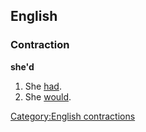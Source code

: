 ==English==
===Contraction===
'''she'd'''

#She [[had]].
#She [[would]].

[[Category:English contractions]]